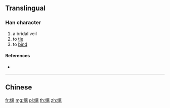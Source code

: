 {{character info/new}}
{{also|縭}}
==Translingual==

===Han character===
{{Han char|rn=120|rad=纟|as=10|sn=13|four=|canj=VMYUB}}

# a bridal veil
# to [[tie]]
# to [[bind]]

====References====
* {{Han ref|kx=0944.251|hdz=53439.040|uh=7F21|ud=32545}}

----

==Chinese==
{{zh-see|縭}}

[[fr:缡]]
[[mg:缡]]
[[pl:缡]]
[[th:缡]]
[[zh:缡]]